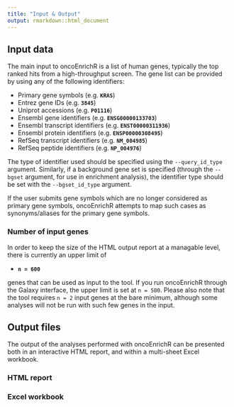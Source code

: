 ```yaml
---
title: "Input & Output"
output: rmarkdown::html_document
---
```


## Input data

The main input to oncoEnrichR is a list of human genes, typically the top ranked hits from a high-throughput screen. The gene list can be provided by using any of the following identifiers:

 - Primary gene symbols (e.g. **`KRAS`**)
 - Entrez gene IDs (e.g. **`3845`**)
 - Uniprot accessions (e.g. **`P01116`**)
 - Ensembl gene identifiers (e.g. **`ENSG00000133703`**)
 - Ensembl transcript identifiers (e.g. **`ENST00000311936`**)
 - Ensembl protein identifiers (e.g. **`ENSP00000308495`**)
 - RefSeq transcript identifiers (e.g. **`NM_004985`**)
 - RefSeq peptide identifiers (e.g. **`NP_004976`**)
 
The type of identifier used should be specified using the `--query_id_type` argument. Similarly,
if a background gene set is specified (through the `--bgset` argument, for use in enrichment analysis), the identifier type should be set with the `--bgset_id_type` argument.

If the user submits gene symbols which are no longer considered as primary gene symbols, oncoEnrichR
attempts to map such cases as synonyms/aliases for the primary gene symbols.

### Number of input genes

In order to keep the size of the HTML output report at a managable level, there is currently an upper limit of

  * **`n = 600`** 

genes that can be used as input to the tool. If you run oncoEnrichR through the Galaxy interface, the upper limit is set at `n = 500`. Please also note that the tool requires `n = 2` input genes at the bare minimum, although some analyses will not be run with such few genes in the input. 

## Output files

The output of the analyses performed with oncoEnrichR can be presented both in an interactive HTML report, and within a multi-sheet Excel workbook.

### HTML report



### Excel workbook
